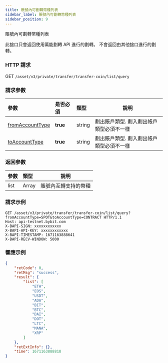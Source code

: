 ```yaml
---
title: 賬號內可劃轉幣種列表
sidebar_label: 賬號內可劃轉幣種列表
sidebar_position: 9
---
```

賬號內可劃轉幣種列表

此接口只會返回使用萬能劃轉 API 進行的劃轉。 不會返回由其他接口進行的劃轉。

### HTTP 請求
GET `/asset/v3/private/transfer/transfer-coin/list/query`

### 請求參數
| 參數 | 是否必須 | 類型 | 說明|
|:----- |:-------|:-----|------ |
|[fromAccountType](../enum#accounttype)|<b>true</b> |string |劃出賬戶類型. 劃入劃出帳戶類型必須不一樣|
|[toAccountType](../enum#accounttype) |<b>true</b> |string |劃出賬戶類型. 劃入劃出帳戶類型必須不一樣|

### 返回參數
| 參數 | 類型 | 說明|
|:----- |:-----|----- |
|list |Array |賬號內互轉支持的幣種|

### 請求示例

<Tabs>
<TabItem value="console" label="Console">

```http
GET /asset/v3/private/transfer/transfer-coin/list/query?fromAccountType=SPOT&toAccountType=CONTRACT HTTP/1.1
Host: api-testnet.bybit.com
X-BAPI-SIGN: xxxxxxxxxxxx
X-BAPI-API-KEY: xxxxxxxxxxxx
X-BAPI-TIMESTAMP: 1671163888641
X-BAPI-RECV-WINDOW: 5000
```

</TabItem>
</Tabs>

### 響應示例

<Tabs>
<TabItem value="js linear" label="assets">

```json
{
    "retCode": 0,
    "retMsg": "success",
    "result": {
        "list": [
            "ETH",
            "EOS",
            "USDT",
            "ADA",
            "BIT",
            "BTC",
            "DAI",
            "DOT",
            "LTC",
            "MANA",
            "XRP"
        ]
    },
    "retExtInfo": {},
    "time": 1671163888818
}
```
</TabItem>
</Tabs>